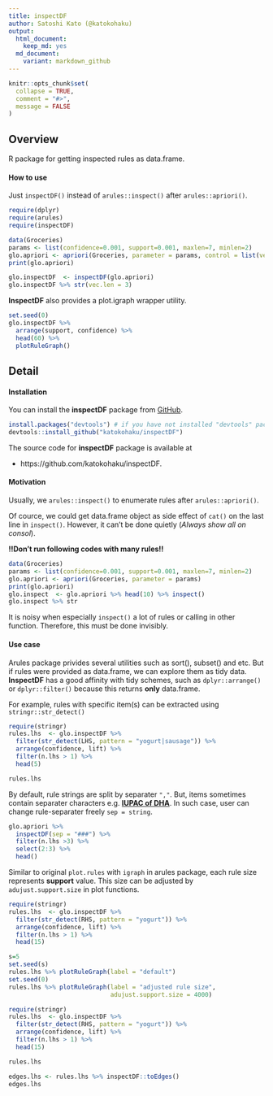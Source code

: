 ```yaml
---
title: inspectDF
author: Satoshi Kato (@katokohaku)
output: 
  html_document:
    keep_md: yes
  md_document:
    variant: markdown_github
---
```


```r
knitr::opts_chunk$set(
  collapse = TRUE,
  comment = "#>",
  message = FALSE
)
```

## Overview

R package for getting inspected rules as data.frame.

#### How to use

Just `inspectDF()` instead of `arules::inspect()` after `arules::apriori()`.

```r
require(dplyr)
require(arules)
require(inspectDF)

data(Groceries)
params <- list(confidence=0.001, support=0.001, maxlen=7, minlen=2)
glo.apriori <- apriori(Groceries, parameter = params, control = list(verbose=FALSE))
print(glo.apriori)

glo.inspectDF  <- inspectDF(glo.apriori)
glo.inspectDF %>% str(vec.len = 3)
```

**InspectDF** also provides a plot.igraph wrapper utility.

```r
set.seed(0)
glo.inspectDF %>% 
  arrange(support, confidence) %>%
  head(60) %>% 
  plotRuleGraph()

```


## Detail

#### Installation

You can install the **inspectDF** package from [GitHub](https://github.com/katokohaku/inspectDF).

```r
install.packages("devtools") # if you have not installed "devtools" package
devtools::install_github("katokohaku/inspectDF")
```

The source code for **inspectDF** package is available at

- https://github.com/katokohaku/inspectDF.

#### Motivation

Usually, we `arules::inspect()` to enumerate rules after `arules::apriori()`.

Of cource, we could get data.frame object as side effect of `cat()` on the last line in `inspect()`. However, it can't be done quietly (*Always show all on consol*). 

**!!Don't run following codes with many rules!!**
```r
data(Groceries)
params <- list(confidence=0.001, support=0.001, maxlen=7, minlen=2)
glo.apriori <- apriori(Groceries, parameter = params)
print(glo.apriori)
glo.inspect  <- glo.apriori %>% head(10) %>% inspect()
glo.inspect %>% str
```

It is noisy when especially `inspect()` a lot of rules or calling in other function.
Therefore, this must be done invisibly.

#### Use case

Arules package privides several utilities such as sort(), subset() and etc. But if rules were provided as data.frame, we can explore them as tidy data. **InspectDF** has a good affinity with tidy schemes, such as `dplyr::arrange()` or `dplyr::filter()` because this returns **only** data.frame.

For example, rules with specific item(s) can be extracted using `stringr::str_detect()`

```r
require(stringr)
rules.lhs  <- glo.inspectDF %>% 
  filter(str_detect(LHS, pattern = "yogurt|sausage")) %>%
  arrange(confidence, lift) %>%
  filter(n.lhs > 1) %>% 
  head(5)

rules.lhs

```

By default, rule strings are split by separater `","`. But, items sometimes contain separater characters e.g. **[IUPAC of DHA](https://pubchem.ncbi.nlm.nih.gov/compound/Docosahexaenoic_acid#section=IUPAC-Name)**. In such case, user can change rule-separater freely `sep = string`.
 
```r
glo.apriori %>% 
  inspectDF(sep = "###") %>% 
  filter(n.lhs >3) %>% 
  select(2:3) %>% 
  head()
```

Similar to original `plot.rules` with `igraph` in arules package, each rule size represents **support** value. This size can be adjusted by `adujust.support.size` in plot functions. 

```r
require(stringr)
rules.lhs  <- glo.inspectDF %>% 
  filter(str_detect(RHS, pattern = "yogurt")) %>%
  arrange(confidence, lift) %>%
  filter(n.lhs > 1) %>% 
  head(15)

s=5
set.seed(s)
rules.lhs %>% plotRuleGraph(label = "default")
set.seed(0)
rules.lhs %>% plotRuleGraph(label = "adjusted rule size", 
                            adujust.support.size = 4000)

```
```r
require(stringr)
rules.lhs  <- glo.inspectDF %>% 
  filter(str_detect(RHS, pattern = "yogurt")) %>%
  arrange(confidence, lift) %>%
  filter(n.lhs > 1) %>% 
  head(15)

rules.lhs

edges.lhs <- rules.lhs %>% inspectDF::toEdges()
edges.lhs
```


